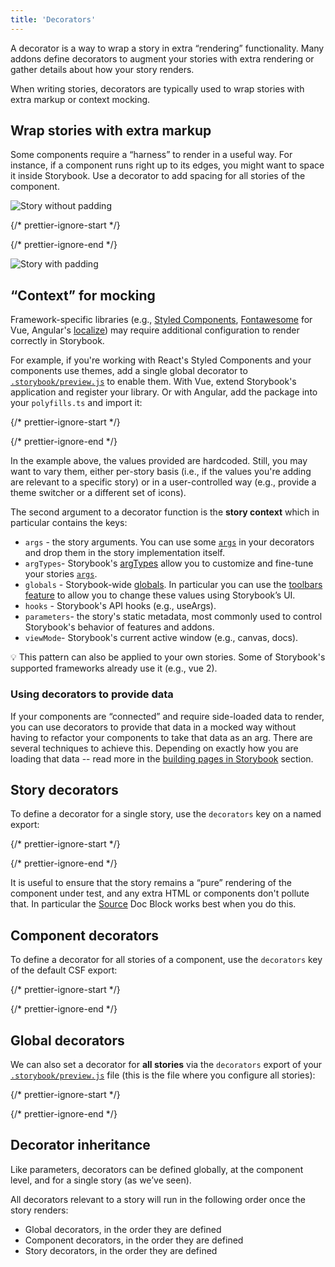 ```yaml
---
title: 'Decorators'
---
```


A decorator is a way to wrap a story in extra “rendering” functionality. Many addons define decorators to augment your stories with extra rendering or gather details about how your story renders.

When writing stories, decorators are typically used to wrap stories with extra markup or context mocking.

## Wrap stories with extra markup

Some components require a “harness” to render in a useful way. For instance, if a component runs right up to its edges, you might want to space it inside Storybook. Use a decorator to add spacing for all stories of the component.

![Story without padding](../_assets/writing-stories/decorators-no-padding.png)

{/* prettier-ignore-start */}

<CodeSnippets path="your-component-with-decorator.md" />

{/* prettier-ignore-end */}

![Story with padding](../_assets/writing-stories/decorators-padding.png)

## “Context” for mocking

Framework-specific libraries (e.g., [Styled Components](https://styled-components.com/), [Fontawesome](https://github.com/FortAwesome/vue-fontawesome) for Vue, Angular's [localize](https://angular.io/api/localize)) may require additional configuration to render correctly in Storybook.

For example, if you're working with React's Styled Components and your components use themes, add a single global decorator to [`.storybook/preview.js`](../configure/overview.mdx#configure-story-rendering) to enable them. With Vue, extend Storybook's application and register your library. Or with Angular, add the package into your `polyfills.ts` and import it:

{/* prettier-ignore-start */}

<CodeSnippets path="storybook-preview-with-styled-components-decorator.md" />

{/* prettier-ignore-end */}

In the example above, the values provided are hardcoded. Still, you may want to vary them, either per-story basis (i.e., if the values you're adding are relevant to a specific story) or in a user-controlled way (e.g., provide a theme switcher or a different set of icons).

The second argument to a decorator function is the **story context** which in particular contains the keys:

* `args` - the story arguments. You can use some [`args`](./args.mdx) in your decorators and drop them in the story implementation itself.
* `argTypes`- Storybook's [argTypes](../api/argtypes.mdx) allow you to customize and fine-tune your stories [`args`](./args.mdx).
* `globals` - Storybook-wide [globals](../essentials/toolbars-and-globals.mdx#globals). In particular you can use the [toolbars feature](../essentials/toolbars-and-globals.mdx#global-types-toolbar-annotations) to allow you to change these values using Storybook’s UI.
* `hooks` - Storybook's API hooks (e.g., useArgs).
* `parameters`- the story's static metadata, most commonly used to control Storybook's behavior of features and addons.
* `viewMode`- Storybook's current active window (e.g., canvas, docs).

<div class="aside">
  💡 This pattern can also be applied to your own stories. Some of Storybook's supported frameworks already use it (e.g., vue 2).
</div>

### Using decorators to provide data

If your components are “connected” and require side-loaded data to render, you can use decorators to provide that data in a mocked way without having to refactor your components to take that data as an arg. There are several techniques to achieve this. Depending on exactly how you are loading that data -- read more in the [building pages in Storybook](./build-pages-with-storybook.mdx) section.

## Story decorators

To define a decorator for a single story, use the `decorators` key on a named export:

{/* prettier-ignore-start */}

<CodeSnippets path="button-story-decorator.md" />

{/* prettier-ignore-end */}

It is useful to ensure that the story remains a “pure” rendering of the component under test, and any extra HTML or components don't pollute that. In particular the [Source](../writing-docs/doc-block-source.mdx) Doc Block works best when you do this.

## Component decorators

To define a decorator for all stories of a component, use the `decorators` key of the default CSF export:

{/* prettier-ignore-start */}

<CodeSnippets path="button-story-component-decorator.md" />

{/* prettier-ignore-end */}

## Global decorators

We can also set a decorator for **all stories** via the `decorators` export of your [`.storybook/preview.js`](../configure/overview.mdx#configure-story-rendering) file (this is the file where you configure all stories):

{/* prettier-ignore-start */}

<CodeSnippets path="storybook-preview-global-decorator.md" />

{/* prettier-ignore-end */}

## Decorator inheritance

Like parameters, decorators can be defined globally, at the component level, and for a single story (as we’ve seen).

All decorators relevant to a story will run in the following order once the story renders:

* Global decorators, in the order they are defined
* Component decorators, in the order they are defined
* Story decorators, in the order they are defined
